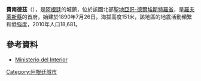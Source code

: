 '''費南德茲'''（{{lang-es|Fernández}}），是[[阿根廷|阿根廷]]的城鎮，位於該國北部[[聖地亞哥-德爾埃斯特羅省|聖地亞哥-德爾埃斯特羅省]]，是[[羅夫萊斯縣|羅夫萊斯縣]]的首府，始建於1890年7月26日，海拔高度151米，該地區的地震活動頻繁和低強度，2010年人口18,681。

==參考資料==
*[http://www.mininterior.gov.ar/ Ministerio del Interior] {{Wayback|url=http://www.mininterior.gov.ar/ |date=20140610230411 }} {{es icon}}

{{coord|27|55|S|63|54|W|display=title|region:AR_type:city_source:GNS-enwiki}}

{{Argentina-geo-stub}}
[[Category:阿根廷城市|Category:阿根廷城市]]